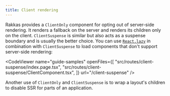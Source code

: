 ```yaml
---
title: Client rendering
---
```


Rakkas provides a `ClientOnly` component for opting out of server-side rendering. It renders a fallback on the server and renders its children only on the client. `ClientSuspense` is similar but also acts as a suspense boundary and is usually the better choice. You can use [`React.lazy`](https://reactjs.org/docs/code-splitting.html#reactlazy) in combination with `ClientSuspense` to load components that don't support server-side rendering:

<CodeViewer
	name="guide-samples"
	openFiles={[
		"src/routes/client-suspense/index.page.tsx",
		"src/routes/client-suspense/ClientComponent.tsx",
	]}
	url="/client-suspense"
/>

Another use of `ClientOnly` and `ClientSuspense` is to wrap a layout's children to disable SSR for parts of an application.
